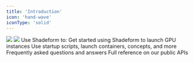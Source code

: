 ```yaml
---
title: 'Introduction'
icon: 'hand-wave'
iconType: 'solid'
---
```

<img className="block h-32 dark:hidden" src="/logo/light-shadeform.svg" />

<img className="hidden h-32 dark:block" src="/logo/dark-shadeform.svg" />
Use Shadeform to:
<Steps>
  <Step title="View availability, pricing, and specs for GPU instances across cloud providers"></Step>
  <Step title="Launch and manage GPU instances across cloud providers with a unified UI and API"></Step>
  <Step title="Leverage many clouds without wrangling with account management and billing"></Step>
  <Step title="Ensure you can always get a GPU with Shadeform's aggregated availability"></Step>
</Steps>

<CardGroup cols={2}>
  <Card title="Quickstart" icon="bolt" href="/getting-started/quickstart">
    Get started using Shadeform to launch GPU instances
  </Card>
  <Card title="General Guides" icon="book" href="/guides/generalguides">
    Use startup scripts, launch containers, concepts, and more
  </Card>
  <Card title="FAQ" icon="question" href="/getting-started/faq">
    Frequently asked questions and answers
  </Card>
  <Card title="API Documentation" icon="code" href="/api-reference/endpoint/instancestypes">
    Full reference on our public APIs
  </Card>
</CardGroup>
